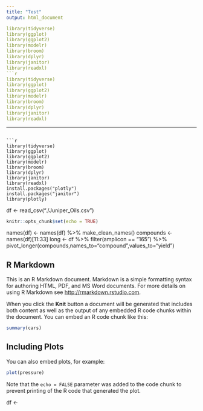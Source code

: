 ```yaml
---
title: "Test"
output: html_document

library(tidyverse)
library(ggplot)
library(ggplot2)
library(modelr)
library(broom)
library(dplyr)
library(janitor)
library(readxl)
```r
library(tidyverse)
library(ggplot)
library(ggplot2)
library(modelr)
library(broom)
library(dplyr)
library(janitor)
library(readxl)
```


---
```

```r
library(tidyverse)
library(ggplot)
library(ggplot2)
library(modelr)
library(broom)
library(dplyr)
library(janitor)
library(readxl)
install.packages("plotly")
install.packages("janitor")
library(plotly)
```

df <- read_csv("./Juniper_Oils.csv")

```r
knitr::opts_chunk$set(echo = TRUE)
```

names(df) <- names(df) %>% make_clean_names()
compounds <- names(df)[11:33]
long <- df %>%
  filter(amplicon == "165") %>%
  pivot_longer(compounds,names_to="compound",values_to="yield")

















































## R Markdown

This is an R Markdown document. Markdown is a simple formatting syntax for authoring HTML, PDF, and MS Word documents. For more details on using R Markdown see <http://rmarkdown.rstudio.com>.

When you click the **Knit** button a document will be generated that includes both content as well as the output of any embedded R code chunks within the document. You can embed an R code chunk like this:

```r
summary(cars)
```

## Including Plots

You can also embed plots, for example:

```r
plot(pressure)
```

Note that the `echo = FALSE` parameter was added to the code chunk to prevent printing of the R code that generated the plot.

df <-













